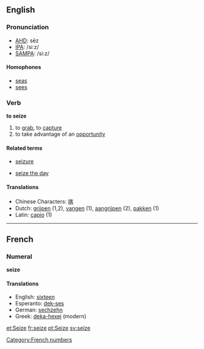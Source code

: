 ==English==
===Pronunciation===
*[[w:AHD|AHD]]: sēz
*[[w:IPA|IPA]]: /siːz/
*[[w:SAMPA|SAMPA]]: /si:z/
====Homophones====
*[[seas]]
*[[sees]]

===Verb===
'''to seize'''

# to [[grab]], to [[capture]]
# to take advantage of an [[opportunity]]

====Related terms====
*[[seizure]]

*[[seize the day]]

====Translations====
*Chinese Characters: [[揢]]
*Dutch: [[grijpen]] (1,2), [[vangen]] (1), [[aangrijpen]] (2), [[pakken]] (1)
*Latin: [[capio]] (1)
----

==French==

===Numeral===
'''seize'''

====Translations====
*English: [[sixteen]]
*Esperanto: [[dek-ses]]
*German: [[sechzehn]]
*Greek: [[deka-hexei]] (modern)

[[Category:French numbers]]

[[et:Seize]]
[[fr:seize]]
[[pt:Seize]]
[[sv:seize]]